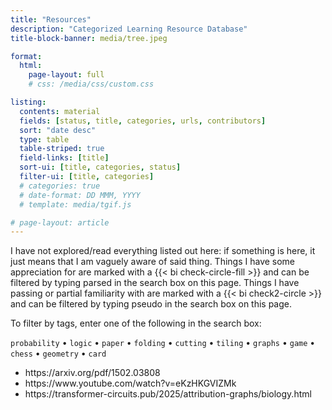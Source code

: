 ```yaml
---
title: "Resources"
description: "Categorized Learning Resource Database"
title-block-banner: media/tree.jpeg

format:
  html:
    page-layout: full
    # css: /media/css/custom.css

listing:
  contents: material
  fields: [status, title, categories, urls, contributors]
  sort: "date desc"
  type: table
  table-striped: true
  field-links: [title]
  sort-ui: [title, categories, status]
  filter-ui: [title, categories]
  # categories: true
  # date-format: DD MMM, YYYY
  # template: media/tgif.js

# page-layout: article
---
```


::: {.callout-note appearance="simple" icon=false}
I have not explored/read everything listed out here: if something is here, it just means that I am vaguely aware of said thing. Things I have some appreciation for are marked with a {{< bi check-circle-fill >}} and can be filtered by typing parsed in the search box on this page. Things I have passing or partial familiarity with are marked with a {{< bi check2-circle >}}  and can be filtered by typing pseudo in the search box on this page.

To filter by tags, enter one of the following in the search box: 

`probability`  • `logic`  • `paper`  • `folding`  • `cutting`  • `tiling`  • `graphs`  • `game`  • `chess`  • `geometry`  • `card` 
:::

- https://arxiv.org/pdf/1502.03808
- https://www.youtube.com/watch?v=eKzHKGVIZMk
- https://transformer-circuits.pub/2025/attribution-graphs/biology.html
<p>&nbsp;</p>

<style type="text/css">
  #hyvor-talk-view{display:none;}
</style>
